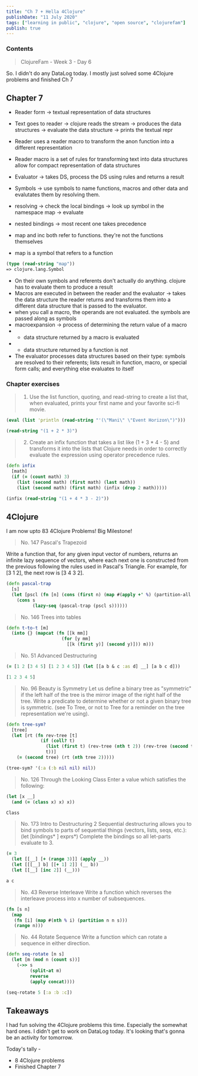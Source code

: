 ```yaml
---
title: "Ch 7 + Hella 4Clojure"
publishDate: "11 July 2020"
tags: ["learning in public", "clojure", "open source", "clojurefam"]
publish: true
---
```


### Contents

> ClojureFam - Week 3 - Day 6

So. I didn't do any DataLog today. I mostly just solved some 4Clojure problems and finished Ch 7

## Chapter 7

- Reader form -> textual representation of data structures
- Text goes to reader -> clojure reads the stream -> produces the data structures -> evaluate the data structure -> prints the textual repr
- Reader uses a reader macro to transform the anon function into a different representation
- Reader macro is a set of rules for transforming text into data structures allow for compact representation of data structures

- Evaluator -> takes DS, process the DS using rules and returns a result
- Symbols -> use symbols to name functions, macros and other data and evalutates them by resolving them.
- resolving -> check the local bindings -> look up symbol in the namespace map -> evaluate
- nested bindings -> most recent one takes precedence

- map and inc both refer to functions. they're not the functions themselves
- map is a symbol that refers to a function

```clojure
(type (read-string "map"))
=> clojure.lang.Symbol
```

- On their own symbols and referents don't actually do anything. clojure has to evaluate them to produce a result
- Macros are executed in between the reader and the evaluator -> takes the data structure the reader returns and transforms them into a different data structure that is passed to the evaluator.
- when you call a macro, the operands are not evaluated. the symbols are passed along as symbols
- macroexpansion -> process of determining the return value of a macro
- - data structure returned by a macro is evaluated
- - data structure returned by a function is not
- The evaluator processes data structures based on their type: symbols are resolved to their referents; lists result in function, macro, or special form calls; and everything else evaluates to itself

### Chapter exercises

> 1. Use the list function, quoting, and read-string to create a list that, when evaluated, prints your first name and your favorite sci-fi movie.

```clojure
(eval (list 'println (read-string "'(\"Mani\" \"Event Horizon\")")))

(read-string "(1 + 2 * 3)")
```

> 2. Create an infix function that takes a list like (1 + 3 \* 4 - 5) and transforms it into the lists that Clojure needs in order to correctly evaluate the expression using operator precedence rules.

```clojure
(defn infix
  [math]
  (if (= (count math) 3)
    (list (second math) (first math) (last math))
    (list (second math) (first math) (infix (drop 2 math)))))

(infix (read-string "(1 + 4 * 3 - 2)"))
```

## 4Clojure

I am now upto 83 4Clojure Problems! Big Milestone!

> No. 147 Pascal's Trapezoid

Write a function that, for any given input vector of numbers, returns an infinite lazy sequence of vectors, where each next one is constructed from the previous following the rules used in Pascal's Triangle. For example, for [3 1 2], the next row is [3 4 3 2].

```clojure
(defn pascal-trap
  [s]
  (let [pscl (fn [n] (cons (first n) (map #(apply +' %) (partition-all 2 1 n))))]
    (cons s
          (lazy-seq (pascal-trap (pscl s))))))
```

> No. 146
> Trees into tables

```clojure
(defn t-to-t [m]
  (into {} (mapcat (fn [[k mm]]
                     (for [y mm]
                       [[k (first y)] (second y)])) m)))
```

> No. 51 Advanced Destructuring

```clojure
(= [1 2 [3 4 5] [1 2 3 4 5]] (let [[a b & c :as d] __] [a b c d]))

[1 2 3 4 5]
```

> No. 96 Beauty is Symmetry
> Let us define a binary tree as "symmetric" if the left half of the tree is the mirror image of the right half of the tree. Write a predicate to determine whether or not a given binary tree is symmetric. (see To Tree, or not to Tree for a reminder on the tree representation we're using).

```clojure
(defn tree-sym?
  [tree]
  (let [rt (fn rev-tree [t]
             (if (coll? t)
               (list (first t) (rev-tree (nth t 2)) (rev-tree (second t)))
               t))]
    (= (second tree) (rt (nth tree 2)))))

(tree-sym? '(:a (:b nil nil) nil))
```

> No. 126 Through the Looking Class
> Enter a value which satisfies the following:

```clojure
(let [x __]
  (and (= (class x) x) x))

Class
```

> No. 173 Intro to Destructuring 2
> Sequential destructuring allows you to bind symbols to parts of sequential things (vectors, lists, seqs, etc.): (let [bindings* ] exprs\*) Complete the bindings so all let-parts evaluate to 3.

```clojure
(= 3
  (let [[__] [+ (range 3)]] (apply __))
  (let [[[__] b] [[+ 1] 2]] (__ b))
  (let [[__] [inc 2]] (__)))

a c
```

> No. 43 Reverse Interleave
> Write a function which reverses the interleave process into x number of subsequences.

```clojure
(fn [s n]
  (map
   (fn [i] (map #(nth % i) (partition n n s)))
   (range n)))
```

> No. 44 Rotate Sequence
> Write a function which can rotate a sequence in either direction.

```clojure
(defn seq-rotate [n s]
  (let [m (mod n (count s))]
    (->> s
         (split-at m)
         reverse
         (apply concat))))

(seq-rotate 5 [:a :b :c])
```

## Takeaways

I had fun solving the 4Clojure problems this time. Especially the somewhat hard ones. I didn't get to work on DataLog today. It's looking that's gonna be an activity for tomorrow.

Today's tally -

- 8 4Clojure problems
- Finished Chapter 7
